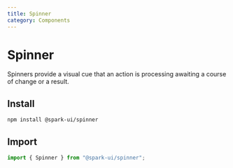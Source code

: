 ```yaml
---
title: Spinner
category: Components
---
```



# Spinner

Spinners provide a visual cue that an action is processing awaiting a course of change or a result.

<ComponentMenu slug="spinner" />

## Install

```sh
npm install @spark-ui/spinner
```

## Import

```js
import { Spinner } from "@spark-ui/spinner";
```

